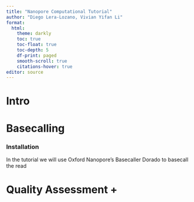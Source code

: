 ```yaml
---
title: "Nanopore Computational Tutorial"
author: "Diego Lera-Lozano, Vivian Yifan Li"
format:
  html:
    theme: darkly
    toc: true
    toc-float: true
    toc-depth: 5
    df-print: paged
    smooth-scroll: true
    citations-hover: true
editor: source  
---
```


# Intro



# Basecalling

### Installation

In the tutorial we will use Oxford Nanopore's Basecaller Dorado to basecall the read

# Quality Assessment + 



